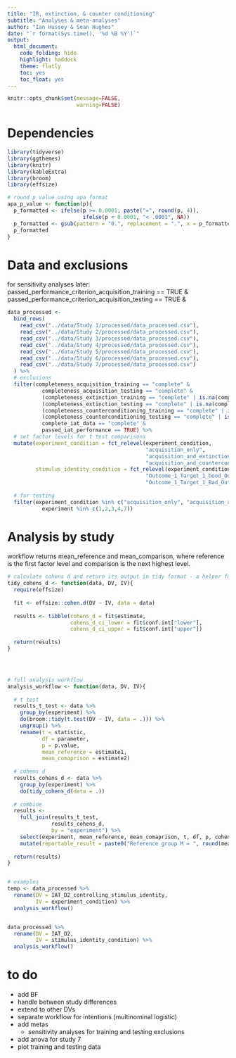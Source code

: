 ```yaml
---
title: "IR, extinction, & counter conditioning"
subtitle: "Analyses & meta-analyses"
author: "Ian Hussey & Sean Hughes"
date: "`r format(Sys.time(), '%d %B %Y')`"
output: 
  html_document:
    code_folding: hide
    highlight: haddock
    theme: flatly
    toc: yes 
    toc_float: yes
---
```


```r
knitr::opts_chunk$set(message=FALSE,
                      warning=FALSE)
```

# Dependencies

```r

library(tidyverse)
library(ggthemes)
library(knitr)
library(kableExtra)
library(broom)
library(effsize)

# round p value using apa format
apa_p_value <- function(p){
  p_formatted <- ifelse(p >= 0.0001, paste("=", round(p, 4)),
                        ifelse(p < 0.0001, "< .0001", NA))
  p_formatted <- gsub(pattern = "0.", replacement = ".", x = p_formatted, fixed = TRUE)
  p_formatted
}

```

# Data and exclusions

 for sensitivity analyses later:
passed_performance_criterion_acquisition_training == TRUE &
passed_performance_criterion_acquisition_testing == TRUE &

```r

data_processed <-
  bind_rows(
    read_csv("../data/Study 1/processed/data_processed.csv"),
    read_csv("../data/Study 2/processed/data_processed.csv"),
    read_csv("../data/Study 3/processed/data_processed.csv"),
    read_csv("../data/Study 4/processed/data_processed.csv"),
    read_csv("../data/Study 5/processed/data_processed.csv"),
    read_csv("../data/Study 6/processed/data_processed.csv"),
    read_csv("../data/Study 7/processed/data_processed.csv")
  ) %>%
  # exclusions
  filter(completeness_acquisition_training == "complete" &
           completeness_acquisition_testing == "complete" &
           (completeness_extinction_training == "complete" | is.na(completeness_extinction_training)) &
           (completeness_extinction_testing == "complete" | is.na(completeness_extinction_testing)) &
           (completeness_counterconditioning_training == "complete" | is.na(completeness_counterconditioning_training)) &
           (completeness_counterconditioning_testing == "complete" | is.na(completeness_counterconditioning_testing)) &
           complete_iat_data == "complete" &
           passed_iat_performance == TRUE) %>%
  # set factor levels for t test comparisons
  mutate(experiment_condition = fct_relevel(experiment_condition,
                                            "acquisition_only", 
                                            "acquisition_and_extinction",
                                            "acquisition_and_counterconditioning"),
         stimulus_identity_condition = fct_relevel(experiment_condition,
                                            "Outcome_1_Target_1_Good_Outcome_2_Target_2_Bad",
                                            "Outcome_1_Target_1_Bad_Outcome_2_Target_2_Good")) %>%
  
  # for testing
  filter(experiment_condition %in% c("acquisition_only", "acquisition_and_extinction") & 
           experiment %in% c(1,2,3,4,7))

```

# Analysis by study

workflow returns mean_reference and mean_comparison, where reference is the first factor level and comparison is the next highest level.

```r

# calculate cohens d and return its output in tidy format - a helper function for analysis_workflow
tidy_cohens_d <- function(data, DV, IV){
  require(effsize)
  
  fit <- effsize::cohen.d(DV ~ IV, data = data)
  
  results <- tibble(cohens_d = fit$estimate,
                    cohens_d_ci_lower = fit$conf.int["lower"],
                    cohens_d_ci_upper = fit$conf.int["upper"])
  
  return(results)
}




# full analysis workflow
analysis_workflow <- function(data, DV, IV){
  
  # t test
  results_t_test <- data %>%
    group_by(experiment) %>%
    do(broom::tidy(t.test(DV ~ IV, data = .))) %>%
    ungroup() %>%
    rename(t = statistic,
           df = parameter,
           p = p.value,
           mean_reference = estimate1,
           mean_comaprison = estimate2)
  
  # cohens d
  results_cohens_d <- data %>%
    group_by(experiment) %>%
    do(tidy_cohens_d(data = .))
  
  # combine
  results <- 
    full_join(results_t_test,
              results_cohens_d,
              by = "experiment") %>%
    select(experiment, mean_reference, mean_comaprison, t, df, p, cohens_d, cohens_d_ci_lower, cohens_d_ci_upper) %>%
    mutate(reportable_result = paste0("Reference group M = ", round(mean_reference, 2), ", comparison group M = ", round(mean_comaprison, 2), ", t(", round(df, 2), ") = ", round(t, 2), ", p ", apa_p_value(p), ", d = ", round(cohens_d, 2), ", 95% CI [", round(cohens_d_ci_lower, 2), ", ", round(cohens_d_ci_upper, 2), "]"))
  
  return(results)
}


# examples
temp <- data_processed %>%
  rename(DV = IAT_D2_controlling_stimulus_identity, 
         IV = experiment_condition) %>%
  analysis_workflow()


data_processed %>%
  rename(DV = IAT_D2, 
         IV = stimulus_identity_condition) %>%
  analysis_workflow()

```

# to do

- add BF
- handle between study differences
- extend to other DVs
- separate workflow for intentions (multinominal logistic)
- add metas
  - sensitivity analyses for training and testing exclusions
- add anova for study 7
- plot training and testing data







